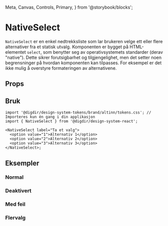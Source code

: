   Meta,
  Canvas,
  Controls,
  Primary,
} from '@storybook/blocks';

<Meta of={NativeSelectStories} />

# NativeSelect

`NativeSelect` er en enkel nedtrekksliste som lar brukeren velge ett eller flere alternativer fra et statisk utvalg.
Komponenten er bygget på HTML-elementet `select`, som benytter seg av operativsystemets standarder (derav "native").
Dette sikrer forutsigbarhet og tilgjengelighet, men det setter noen begrensninger på hvordan komponenten kan tilpasses.
For eksempel er det ikke mulig å overstyre formateringen av alternativene.

## Props

<Primary />
<Controls />

## Bruk

<Information text='token' />

```tsx
import '@digdir/design-system-tokens/brand/altinn/tokens.css'; // Importeres kun én gang i din applikasjon
import { NativeSelect } from '@digdir/design-system-react';

<NativeSelect label="Ta et valg">
  <option value="1">Alternativ 1</option>
  <option value="2">Alternativ 2</option>
  <option value="3">Alternativ 3</option>
</NativeSelect>;
```

## Eksempler

### Normal
<Canvas of={NativeSelectStories.Normal}/>

### Deaktivert
<Canvas of={NativeSelectStories.Disabled}/>

### Med feil
<Canvas of={NativeSelectStories.Error}/>

### Flervalg
<Canvas of={NativeSelectStories.Multiple}/>
